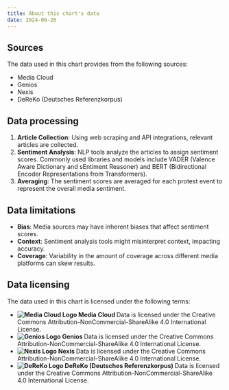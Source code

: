 ```yaml
---
title: About this chart's data
date: 2024-06-26
---
```


## Sources

The data used in this chart provides from the following sources:

- Media Cloud
- Genios
- Nexis
- DeReKo (Deutsches Referenzkorpus)

## Data processing

1. **Article Collection**: Using web scraping and API integrations, relevant articles are collected.
2. **Sentiment Analysis**: NLP tools analyze the articles to assign sentiment scores. Commonly used libraries and models include VADER (Valence Aware Dictionary and sEntiment Reasoner) and BERT (Bidirectional Encoder Representations from Transformers).
3. **Averaging**: The sentiment scores are averaged for each protest event to represent the overall media sentiment.

## Data limitations

- **Bias**: Media sources may have inherent biases that affect sentiment scores.
- **Context**: Sentiment analysis tools might misinterpret context, impacting accuracy.
- **Coverage**: Variability in the amount of coverage across different media platforms can skew results.


## Data licensing

The data used in this chart is licensed under the following terms:

<ul className="sm:grid sm:grid-cols-2 gap-x-4 gap-y-1 p-0 m-0">
  <li className="flex flex-col m-0 p-0 gap-2">
    <strong className="m-0 grid grid-cols-[auto_1fr] gap-x-2 items-center pb-1 border-b border-grayLight">
      <img
        src={`/images/docs/mediacloud-favicon.png`}
        className="m-0 aspect-square"
        alt="Media Cloud Logo"
        width={20}
        height={20}
      />
      <span>Media Cloud</span>
    </strong>
    <span className="leading-tight text-sm text-grayDark">Data is licensed under the Creative Commons Attribution-NonCommercial-ShareAlike 4.0 International License.</span>
  </li>
  <li className="flex flex-col m-0 p-0 gap-2">
    <strong className="m-0 grid grid-cols-[auto_1fr] gap-x-2 items-center pb-1 border-b border-grayLight">
      <img
        src={`/images/docs/genios-favicon.png`}
        className="m-0 aspect-square"
        alt="Genios Logo"
        width={20}
        height={20}
      />
      <span>Genios</span>
    </strong>
    <span className="leading-tight text-sm text-grayDark">Data is licensed under the Creative Commons Attribution-NonCommercial-ShareAlike 4.0 International License.</span>
  </li>
  <li className="flex flex-col m-0 p-0 gap-2">
    <strong className="m-0 grid grid-cols-[auto_1fr] gap-x-2 items-center pb-1 border-b border-grayLight">
      <img
        src={`/images/docs/nexis-favicon.png`}
        className="m-0 aspect-square"
        alt="Nexis Logo"
        width={20}
        height={20}
      />
      <span>Nexis</span>
    </strong>
    <span className="leading-tight text-sm text-grayDark">Data is licensed under the Creative Commons Attribution-NonCommercial-ShareAlike 4.0 International License.</span>
  </li>
  <li className="flex flex-col m-0 p-0 gap-2">
    <strong className="m-0 grid grid-cols-[auto_1fr] gap-x-2 items-center pb-1 border-b border-grayLight">
      <img
        src={`/images/docs/dereko-favicon.png`}
        className="m-0 aspect-square"
        alt="DeReKo Logo"
        width={20}
        height={20}
      />
      <span>DeReKo (Deutsches Referenzkorpus)</span>
    </strong>
    <span className="leading-tight text-sm text-grayDark">Data is licensed under the Creative Commons Attribution-NonCommercial-ShareAlike 4.0 International License.</span>
  </li>
</ul>
